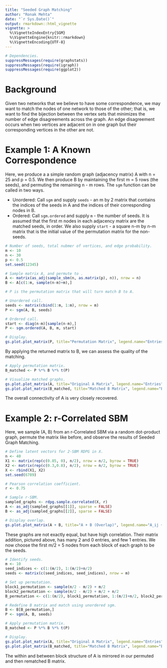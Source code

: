 ---
title: "Seeded Graph Matching"
author: "Ronak Mehta"
date: "`r Sys.Date()`"
output: rmarkdown::html_vignette
vignette: >
  %\VignetteIndexEntry{SGM}
  %\VignetteEngine{knitr::rmarkdown}
  %\VignetteEncoding{UTF-8}
---

```{r, warning=FALSE}
# Dependencies.
suppressMessages(require(graphstats))
suppressMessages(require(igraph))
suppressMessages(require(ggplot2))
```


# Background

Given two networks that we believe to have some correspondence, we may want to match the nodes of one network to those of the other; that is, we want to find the bijection between the vertex sets that minimizes the number of edge disagreements across the graph. An edge disagreement occurs when two vertices are adjacent on in one graph but their corresponding vertices in the other are not.


# Example 1: A Known Correspondence

Here, we produce a a simple random graph (adjacency matrix) A with n = 25 and p = 0.5. We then produce B by maintaining the first m = 5 rows (the seeds), and permuting the remaining n - m rows. The `sgm` function can be called in two ways.

* Unordered: Call `sgm` and supply `seeds` - an m by 2 matrix that contains the indices of the seeds in A and the indices of their corresponding nodes in B.
* Ordered: Call `sgm.ordered` and supply `m` - the number of seeds. It is assumed that the first m nodes in each adjacency matrix are the matched seeds, in order. We also supply `start` - a square n-m by n-m matrix that is the initial value of the permutation matrix for the non-seeds.

```{r, fig.width=4.5, fig.height=4}

# Number of seeds, total nubmer of vertices, and edge probability.
m <- 10
n <- 30
p <- 0.5
set.seed(12345)

# Sample matrix A, and permute to .
A <- matrix(as_adj(sample_sbm(n, as.matrix(p), n)), nrow = n)
B <- A[c(1:m, sample(n-m)+m),]

# P is the permutation matrix that will turn match B to A.

# Unordered call.
seeds <- matrix(cbind(1:m, 1:m), nrow = m)
P <- sgm(A, B, seeds)

# Ordered call.
start <- diag(n-m)[sample(n-m),]
P <- sgm.ordered(A, B, m, start)

# Display.
gs.plot.plot_matrix(P, title="Permutation Matrix", legend.name="Entries", ffactor = TRUE)
```

By applying the returned matrix to B, we can assess the quality of the matching.

```{r, fig.width=4.5, fig.height=4}

# Apply permutation matrix.
B_matched <- P %*% B %*% t(P)

# Visualize matched graphs.
gs.plot.plot_matrix(A, title="Original A Matrix", legend.name="Entries", ffactor = TRUE)
gs.plot.plot_matrix(B_matched, title="Matched B Matrix", legend.name="Entries", ffactor = TRUE)
```

The overall connectivity of A is very closely recovered.

# Example 2: r-Correlated SBM

Here, we sample (A, B) from an r-Correlated SBM via a random dot-product graph, permute the matrix like before, and observe the results of Seeded Graph Matching.

```{r, fig.width=4.5, fig.height=4}

# Define latent vectors for 2-SBM RDPG in X.
n <- 40
X1 <- matrix(rep(c(0.85, 0), n/2), nrow = n/2, byrow = TRUE)
X2 <- matrix(rep(c(0.3,0.8), n/2), nrow = n/2, byrow = TRUE)
X <- rbind(X1, X2)
set.seed(6789)

# Pearson correlation coefficient.
r <- 0.75

# Sample r-SBM.
sampled_graphs <- rdpg.sample.correlated(X, r)
A <- as_adj(sampled_graphs[[1]], sparse = FALSE)
B <- as_adj(sampled_graphs[[2]], sparse = FALSE)

# Display overlap.
gs.plot.plot_matrix(A + B, title="A + B (Overlap)", legend.name="A_ij + B_ij")

```

These graphs are not exactly equal, but have high correlation. Their matrix addition, pictured above, has many 2 and 0 entries, and few 1 entries. We now choose the first m/2 = 5 nodes from each block of each graph to be the seeds.

```{r, fig.width=4.5, fig.height=4}

# Identify seeds.
m <- 10
seed_indices <- c(1:(m/2), 1:(m/2)+n/2)
seeds <- matrix(c(seed_indices, seed_indices), nrow = m)

# Set up permutation.
block1_permutation <- sample(n/2 - m/2) + m/2
block2_permutation <- sample(n/2 - m/2) + m/2 + n/2
B_permutation <- c(1:(m/2), block1_permutation, 1:(m/2)+n/2, block2_permutation)

# Redefine B matrix and match using unordered sgm.
B <- B[B_permutation,]
P <- sgm(A, B, seeds)

# Apply permutation matrix.
B_matched <- P %*% B %*% t(P)

# Display.
gs.plot.plot_matrix(A, title="Original A Matrix", legend.name="Entries", ffactor = TRUE)
gs.plot.plot_matrix(B_matched, title="Matched B Matrix", legend.name="Entries", ffactor = TRUE)
```

The within and between block structure of A is mirrored in our permuted and then rematched B matrix.
